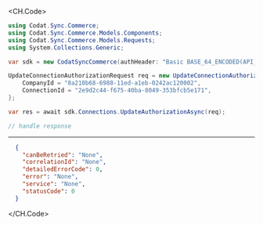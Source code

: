 
<CH.Code>
```csharp UpdateAuthorization.cs
using Codat.Sync.Commerce;
using Codat.Sync.Commerce.Models.Components;
using Codat.Sync.Commerce.Models.Requests;
using System.Collections.Generic;

var sdk = new CodatSyncCommerce(authHeader: "Basic BASE_64_ENCODED(API_KEY)");

UpdateConnectionAuthorizationRequest req = new UpdateConnectionAuthorizationRequest() {
    CompanyId = "8a210b68-6988-11ed-a1eb-0242ac120002",
    ConnectionId = "2e9d2c44-f675-40ba-8049-353bfcb5e171",
};

var res = await sdk.Connections.UpdateAuthorizationAsync(req);

// handle response
```
---

```json Example Response
  {
    "canBeRetried": "None",
    "correlationId": "None",
    "detailedErrorCode": 0,
    "error": "None",
    "service": "None",
    "statusCode": 0
  }
```
</CH.Code>
